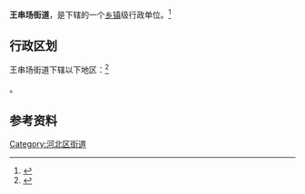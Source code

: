 {{中国乡级行政区|12/01/05/008/000}}

'''王串场街道'''，是{{PRC admin/fullname|12/01/05/008/000|3}}下辖的一个[[乡镇|乡镇]]级行政单位。<ref>{{PRC admin/ref sgc|{{PRC admin/parent|12/01/05/008/000}}}}</ref>

== 行政区划 ==

王串场街道下辖以下地区：<ref>{{PRC admin/ref sgc|12/01/05/008/000}}</ref>

{{PRC admin/children|12/01/05/008/000}}。

== 参考资料 ==

{{Reflist|2}}

{{天津市河北区行政区划}}
{{天津行政区划小作品}}

[[Category:河北区街道|Category:河北区街道]]